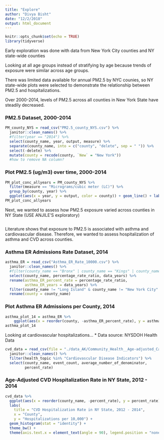 ```yaml
---
title: "Explore"
author: "Divya Bisht"
date: "12/2/2018"
output: html_document
---
```


```r
knitr::opts_chunk$set(echo = TRUE)
library(tidyverse)
```

Early exploration was done with data from New York City counties and NY state-wide counties 

Looking at all age groups instead of stratifying by age because trends of exposure were similar across age groups. 



There was limited data available for annual PM2.5 by NYC counies, so NY state-wide plots were selected to demonstrate the relationship between PM2.5 and hospitalizations.  


Over 2000-2014, levels of PM2.5 across all counties in New York State have steadily decreased. 

### PM2.5 Dataset, 2000-2014
```r
PM_county_NYS = read_csv("PM2.5_county_NYS.csv") %>%
  janitor::clean_names() %>%
  #filter(year == "2014") %>%
  select(county_name, year, output, measure) %>%
  separate(county_name, into = c("county", "delete", sep = " ")) %>% 
  select(-delete) %>%
  mutate(county = recode(county, `New` = "New York"))
  #how to remove NA column?
```

### Plot PM2.5 (ug/m3) over time, 2000-2014 
```r
PM_plot_conc_allyears = PM_county_NYS %>%
  filter(measure == "Micrograms/cubic meter (LC)") %>%
  group_by(county, year) %>%
  ggplot(aes(x = year, y = output, color = county)) + geom_line() + labs(title = "Ambient PM2.5 Concentrations in New York State, 2000-2014", x = "Year", y = "PM2.5 (ug/m3)")
PM_plot_conc_allyears
```


Next, we wanted to assess how PM2.5 exposure varied across counties in NY State (USE ANJILE'S exploratory) 

```r

```


Literature shows that exposure to PM2.5 is associated with asthma and cardiovascular disease. Therefore, we wanted to assess hospitalization of asthma and CVD across counties. 

### Asthma ER Admissions Rate Dataset, 2014
```r
asthma_ER = read_csv("Asthma_ER_Rate_10000.csv") %>%
  janitor::clean_names() %>%
  #filter(county_name == "Bronx" | county_name == "Kings" | county_name == "Queens" | county_name == "Richmond" | county_name == "New York") %>%
  select(county_name, percentage_rate_ratio, data_years) %>%
  rename(asthma_ER_percent_rate = percentage_rate_ratio, 
         asthma_ER_years = data_years) %>%
  filter(county_name != "Long Island" & county_name != "New York City" & county_name != "Mid-Hudson" & county_name != "Capital Region" & county_name != "Mohawk Valley" & county_name != "North Country" & county_name != "Tug Hill Seaway" & county_name != "Central NY" & county_name != "Southern Tier" & county_name != "Finger Lakes" & county_name != "Western NY" & county_name != "New York State (excluding NYC)" & county_name != "New York State") %>% #to remove non-county regions
  rename(county = county_name)
```

### Plot Asthma ER Admissions per County, 2014
```r
asthma_plot_14 = asthma_ER %>%
    ggplot(aes(x = reorder(county, -asthma_ER_percent_rate), y = asthma_ER_percent_rate, group = 1)) + geom_histogram(stat = "identity") + theme(axis.text.x = element_text(angle = 90)) + labs(x = "County", y = "Asthma ER Admission Rate (per 10,000)", title = "Asthma Emergency Room (ER) Admission Rate (per 10,000) by County in New York State, 2014")
asthma_plot_14 
```

Looking at cardiovascular hospitalizations...
* Data source: NYSDOH Health Data
```r
cvd_data = read_csv(file = "./data_AK/Community_Health__Age-adjusted_Cardiovascular_Disease_Hospitalization_Rate_per_10_000_by_County_Map__Latest_Data.csv") %>% 
  janitor::clean_names() %>%
  filter(health_topic %in% "Cardiovascular Disease Indicators") %>% 
  select(county_name, event_count, average_number_of_denominator, 
         percent_rate)
```

### Age-Adjusted CVD Hospitalization Rate in NY State, 2012 - 2014 

```r
cvd_data %>%
  ggplot(aes(x = reorder(county_name, -percent_rate), y = percent_rate)) +
  labs(
    title = "CVD Hospitalization Rate in NY State, 2012 - 2014",
    x = "County",
    y = "Hospitalizations per 10,000") +
  geom_histogram(stat = "identity") + 
  theme_bw() +
  theme(axis.text.x = element_text(angle = 90), legend.position = "none")
```



